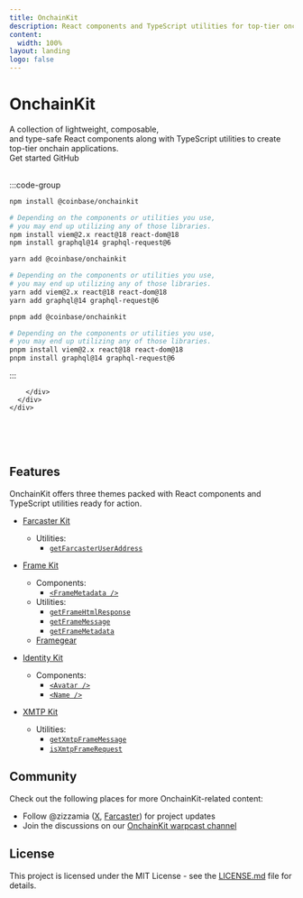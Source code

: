 ```yaml
---
title: OnchainKit
description: React components and TypeScript utilities for top-tier onchain apps.
content:
  width: 100%
layout: landing
logo: false
---
```



<div className="max-w-[1120px] mx-auto vp-doc relative px-[24px] mb-[96px] mt-[32px] md:px-0 md:mb-[64px]">
  <div className="pt-[48px] max-sm:pt-0">
    <div className="max-sm:px-0 flex justify-between z-0 max-md:justify-center">
      <div className="space-y-8 max-w-[500px] flex flex-col items-start max-md:items-center">
        <h1 className="text-center text-6xl font-medium text-white no-underline">OnchainKit</h1>
        <div className="font-regular text-[21px] max-sm:text-[18px] text-[#919193] max-md:text-center">
          A collection of <span className="text-black dark:text-white">lightweight</span>, 
          <span className="text-black dark:text-white">composable</span>,<br />
          and <span className="text-black dark:text-white">type-safe</span> React components 
          along with TypeScript utilities to create top-tier onchain applications.
        </div>
        <div className="flex justify-center space-x-2">
          <HomePage.Button href="/getting-started" variant="accent">Get started</HomePage.Button>
          <HomePage.Button href="https://github.com/coinbase/onchainkit">GitHub</HomePage.Button>
        </div>
      </div>
      <br />
      <div className="flex flex-col justify-between w-[500px] space-y-10 max-lg:w-[300px] max-md:hidden">
        <div id="home-install" className="h-full">

:::code-group

```bash [npm]
npm install @coinbase/onchainkit

# Depending on the components or utilities you use,
# you may end up utilizing any of those libraries.
npm install viem@2.x react@18 react-dom@18
npm install graphql@14 graphql-request@6
```

```bash [yarn]
yarn add @coinbase/onchainkit

# Depending on the components or utilities you use,
# you may end up utilizing any of those libraries.
yarn add viem@2.x react@18 react-dom@18
yarn add graphql@14 graphql-request@6
```

```bash [pnpm]
pnpm add @coinbase/onchainkit

# Depending on the components or utilities you use,
# you may end up utilizing any of those libraries.
pnpm install viem@2.x react@18 react-dom@18
pnpm install graphql@14 graphql-request@6
```

:::

        </div>
      </div>
    </div>

  </div>
</div>

<br />
<br />
<br />

<article className="vocs_Content max-w-3xl mt-[-80px] mx-auto">

# Features

OnchainKit offers three themes packed with React components and TypeScript utilities ready for action.

- [Farcaster Kit](/farcasterkit/introduction)
  - Utilities:
    - [`getFarcasterUserAddress`](/farcasterkit/get-farcaster-user-address)
- [Frame Kit](/framekit/introduction)

  - Components:
    - [`<FrameMetadata />`](/framekit/frame-metadata)
  - Utilities:
    - [`getFrameHtmlResponse`](/framekit/get-frame-html-response)
    - [`getFrameMessage`](/framekit/get-frame-message)
    - [`getFrameMetadata`](/framekit/get-frame-metadata)
  - [Framegear](/framekit/framegear)

- [Identity Kit](/identitykit/introduction)

  - Components:
    - [`<Avatar />`](/identitykit/avatar)
    - [`<Name />`](/identitykit/name)

- [XMTP Kit](/xmtpkit/introduction)
  - Utilities:
    - [`getXmtpFrameMessage`](/xmtpkit/get-xmtp-frame-message)
    - [`isXmtpFrameRequest`](/xmtpkit/is-xmtp-frame-request)

# Community

Check out the following places for more OnchainKit-related content:

- Follow @zizzamia ([X](https://twitter.com/zizzamia), [Farcaster](https://warpcast.com/zizzamia)) for project updates
- Join the discussions on our [OnchainKit warpcast channel](https://warpcast.com/~/channel/onchainkit)

# License

This project is licensed under the MIT License - see the [LICENSE.md](https://github.com/coinbase/onchainkit/blob/main/LICENSE.md) file for details.

</article>
